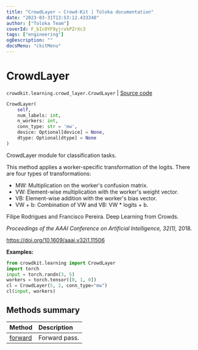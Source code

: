 ```yaml
---
title: "CrowdLayer — Crowd-Kit | Toloka documentation"
date: "2023-03-31T13:53:12.433348"
author: ["Toloka Team"]
coverId: F_bIcOYF9yjrxkPZrXc3
tags: ["engineering"]
ogDescription: ""
docsMenu: "ckitMenu"
---
```


# CrowdLayer

`crowdkit.learning.crowd_layer.CrowdLayer` | [Source code](https://github.com/Toloka/crowd-kit/blob/v1.2.1/crowdkit/learning/crowd_layer.py#L87)

```python
CrowdLayer(
    self,
    num_labels: int,
    n_workers: int,
    conn_type: str = 'mw',
    device: Optional[device] = None,
    dtype: Optional[dtype] = None
)
```

CrowdLayer module for classification tasks.

This method applies a worker-specific transformation of the logits. There are four types of transformations:
- MW: Multiplication on the worker's confusion matrix.
- VW: Element-wise multiplication with the worker's weight vector.
- VB: Element-wise addition with the worker's bias vector.
- VW + b: Combination of VW and VB: VW * logits + b.

Filipe Rodrigues and Francisco Pereira. Deep Learning from Crowds.

*Proceedings of the AAAI Conference on Artificial Intelligence, 32(1),* 2018.

<https://doi.org/10.1609/aaai.v32i1.11506>

**Examples:**

```python
from crowdkit.learning import CrowdLayer
import torch
input = torch.randn(3, 5)
workers = torch.tensor([0, 1, 0])
cl = CrowdLayer(5, 2, conn_type="mw")
cl(input, workers)
```

## Methods summary

| Method | Description |
| :------| :-----------|
[forward](/docs/crowd-kit/reference/crowdkit.learning.crowd_layer.CrowdLayer.forward)| Forward pass.